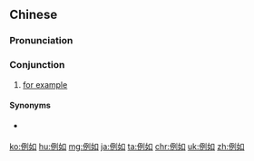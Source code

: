 ==Chinese==
{{zh-forms}}

===Pronunciation===
{{zh-pron
|m=lìrú
|c=lai6 jyu4
|mn=xm:lē-lû/qz:lē-lîr/zz:lī-jî
|ma=y
|cat=con
}}

===Conjunction===
{{zh-con}}

# [[for example]]

====Synonyms====
* {{qualifier|Min Nan}} {{zh-l|比論|[[pí-lūn]]}}

{{zh-cat|Beginning}}

[[ko:例如]]
[[hu:例如]]
[[mg:例如]]
[[ja:例如]]
[[ta:例如]]
[[chr:例如]]
[[uk:例如]]
[[zh:例如]]